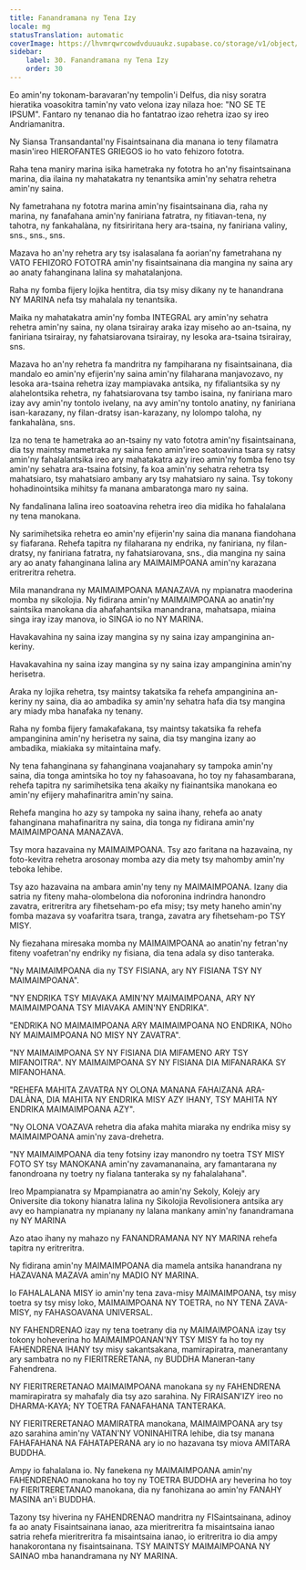 ```yaml
---
title: Fanandramana ny Tena Izy
locale: mg
statusTranslation: automatic
coverImage: https://lhvmrqwrcowdvduuaukz.supabase.co/storage/v1/object/public/strapi-uploads/small_cover-educacion-fundamental.webp-2d51a7828a2b1309555be27f7e2a61a0.webp
sidebar:
    label: 30. Fanandramana ny Tena Izy
    order: 30
---
```

Eo amin'ny tokonam-baravaran'ny tempolin'i Delfus, dia nisy soratra hieratika voasokitra tamin'ny vato velona izay nilaza hoe: "NO SE TE IPSUM". Fantaro ny tenanao dia ho fantatrao izao rehetra izao sy ireo Andriamanitra.

Ny Siansa Transandantal'ny Fisaintsainana dia manana io teny filamatra masin'ireo HIEROFANTES GRIEGOS io ho vato fehizoro fototra.

Raha tena maniry marina isika hametraka ny fototra ho an'ny fisaintsainana marina, dia ilaina ny mahatakatra ny tenantsika amin'ny sehatra rehetra amin'ny saina.

Ny fametrahana ny fototra marina amin'ny fisaintsainana dia, raha ny marina, ny fanafahana amin'ny faniriana fatratra, ny fitiavan-tena, ny tahotra, ny fankahalàna, ny fitsiriritana hery ara-tsaina, ny faniriana valiny, sns., sns., sns.

Mazava ho an'ny rehetra ary tsy isalasalana fa aorian'ny fametrahana ny VATO FEHIZORO FOTOTRA amin'ny fisaintsainana dia mangina ny saina ary ao anaty fahanginana lalina sy mahatalanjona.

Raha ny fomba fijery lojika hentitra, dia tsy misy dikany ny te hanandrana NY MARINA nefa tsy mahalala ny tenantsika.

Maika ny mahatakatra amin'ny fomba INTEGRAL ary amin'ny sehatra rehetra amin'ny saina, ny olana tsirairay araka izay miseho ao an-tsaina, ny faniriana tsirairay, ny fahatsiarovana tsirairay, ny lesoka ara-tsaina tsirairay, sns.

Mazava ho an'ny rehetra fa mandritra ny fampiharana ny fisaintsainana, dia mandalo eo amin'ny efijerin'ny saina amin'ny filaharana manjavozavo, ny lesoka ara-tsaina rehetra izay mampiavaka antsika, ny fifaliantsika sy ny alahelontsika rehetra, ny fahatsiarovana tsy tambo isaina, ny faniriana maro izay avy amin'ny tontolo ivelany, na avy amin'ny tontolo anatiny, ny faniriana isan-karazany, ny filan-dratsy isan-karazany, ny lolompo taloha, ny fankahalàna, sns.

Iza no tena te hametraka ao an-tsainy ny vato fototra amin'ny fisaintsainana, dia tsy maintsy mametraka ny saina feno amin'ireo soatoavina tsara sy ratsy amin'ny fahalalantsika ireo ary mahatakatra azy ireo amin'ny fomba feno tsy amin'ny sehatra ara-tsaina fotsiny, fa koa amin'ny sehatra rehetra tsy mahatsiaro, tsy mahatsiaro ambany ary tsy mahatsiaro ny saina. Tsy tokony hohadinointsika mihitsy fa manana ambaratonga maro ny saina.

Ny fandalinana lalina ireo soatoavina rehetra ireo dia midika ho fahalalana ny tena manokana.

Ny sarimihetsika rehetra eo amin'ny efijerin'ny saina dia manana fiandohana sy fiafarana. Rehefa tapitra ny filaharana ny endrika, ny faniriana, ny filan-dratsy, ny faniriana fatratra, ny fahatsiarovana, sns., dia mangina ny saina ary ao anaty fahanginana lalina ary MAIMAIMPOANA amin'ny karazana eritreritra rehetra.

Mila manandrana ny MAIMAIMPOANA MANAZAVA ny mpianatra maoderina momba ny sikolojia. Ny fidirana amin'ny MAIMAIMPOANA ao anatin'ny saintsika manokana dia ahafahantsika manandrana, mahatsapa, miaina singa iray izay manova, io SINGA io no NY MARINA.

Havakavahina ny saina izay mangina sy ny saina izay ampanginina an-keriny.

Havakavahina ny saina izay mangina sy ny saina izay ampanginina amin'ny herisetra.

Araka ny lojika rehetra, tsy maintsy takatsika fa rehefa ampanginina an-keriny ny saina, dia ao ambadika sy amin'ny sehatra hafa dia tsy mangina ary miady mba hanafaka ny tenany.

Raha ny fomba fijery famakafakana, tsy maintsy takatsika fa rehefa ampanginina amin'ny herisetra ny saina, dia tsy mangina izany ao ambadika, miakiaka sy mitaintaina mafy.

Ny tena fahanginana sy fahanginana voajanahary sy tampoka amin'ny saina, dia tonga amintsika ho toy ny fahasoavana, ho toy ny fahasambarana, rehefa tapitra ny sarimihetsika tena akaiky ny fiainantsika manokana eo amin'ny efijery mahafinaritra amin'ny saina.

Rehefa mangina ho azy sy tampoka ny saina ihany, rehefa ao anaty fahanginana mahafinaritra ny saina, dia tonga ny fidirana amin'ny MAIMAIMPOANA MANAZAVA.

Tsy mora hazavaina ny MAIMAIMPOANA. Tsy azo faritana na hazavaina, ny foto-kevitra rehetra arosonay momba azy dia mety tsy mahomby amin'ny teboka lehibe.

Tsy azo hazavaina na ambara amin'ny teny ny MAIMAIMPOANA. Izany dia satria ny fiteny maha-olombelona dia noforonina indrindra hanondro zavatra, eritreritra ary fihetseham-po efa misy; tsy mety haneho amin'ny fomba mazava sy voafaritra tsara, tranga, zavatra ary fihetseham-po TSY MISY.

Ny fiezahana miresaka momba ny MAIMAIMPOANA ao anatin'ny fetran'ny fiteny voafetran'ny endriky ny fisiana, dia tena adala sy diso tanteraka.

"Ny MAIMAIMPOANA dia ny TSY FISIANA, ary NY FISIANA TSY NY MAIMAIMPOANA".

"NY ENDRIKA TSY MIAVAKA AMIN'NY MAIMAIMPOANA, ARY NY MAIMAIMPOANA TSY MIAVAKA AMIN'NY ENDRIKA".

"ENDRIKA NO MAIMAIMPOANA ARY MAIMAIMPOANA NO ENDRIKA, NOho NY MAIMAIMPOANA NO MISY NY ZAVATRA".

"NY MAIMAIMPOANA SY NY FISIANA DIA MIFAMENO ARY TSY MIFANOITRA". NY MAIMAIMPOANA SY NY FISIANA DIA MIFANARAKA SY MIFANOHANA.

"REHEFA MAHITA ZAVATRA NY OLONA MANANA FAHAIZANA ARA-DALÀNA, DIA MAHITA NY ENDRIKA MISY AZY IHANY, TSY MAHITA NY ENDRIKA MAIMAIMPOANA AZY".

"Ny OLONA VOAZAVA rehetra dia afaka mahita miaraka ny endrika misy sy MAIMAIMPOANA amin'ny zava-drehetra.

"NY MAIMAIMPOANA dia teny fotsiny izay manondro ny toetra TSY MISY FOTO SY tsy MANOKANA amin'ny zavamananaina, ary famantarana ny fanondroana ny toetry ny fialana tanteraka sy ny fahalalahana".

Ireo Mpampianatra sy Mpampianatra ao amin'ny Sekoly, Kolejy ary Oniversite dia tokony hianatra lalina ny Sikolojia Revolisionera antsika ary avy eo hampianatra ny mpianany ny lalana mankany amin'ny fanandramana ny NY MARINA

Azo atao ihany ny mahazo ny FANANDRAMANA NY NY MARINA rehefa tapitra ny eritreritra.

Ny fidirana amin'ny MAIMAIMPOANA dia mamela antsika hanandrana ny HAZAVANA MAZAVA amin'ny MADIO NY MARINA.

Io FAHALALANA MISY io amin'ny tena zava-misy MAIMAIMPOANA, tsy misy toetra sy tsy misy loko, MAIMAIMPOANA NY TOETRA, no NY TENA ZAVA-MISY, ny FAHASOAVANA UNIVERSAL.

NY FAHENDRENAO izay ny tena toetrany dia ny MAIMAIMPOANA izay tsy tokony hoheverina ho MAIMAIMPOANAN'NY TSY MISY fa ho toy ny FAHENDRENA IHANY tsy misy sakantsakana, mamirapiratra, manerantany ary sambatra no ny FIERITRERETANA, ny BUDDHA Maneran-tany Fahendrena.

NY FIERITRERETANAO MAIMAIMPOANA manokana sy ny FAHENDRENA mamirapiratra sy mahafaly dia tsy azo sarahina. Ny FIRAISAN'IZY ireo no DHARMA-KAYA; NY TOETRA FANAFAHANA TANTERAKA.

NY FIERITRERETANAO MAMIRATRA manokana, MAIMAIMPOANA ary tsy azo sarahina amin'ny VATAN'NY VONINAHITRA lehibe, dia tsy manana FAHAFAHANA NA FAHATAPERANA ary io no hazavana tsy miova AMITARA BUDDHA.

Ampy io fahalalana io. Ny fanekena ny MAIMAIMPOANA amin'ny FAHENDRENAO manokana ho toy ny TOETRA BUDDHA ary heverina ho toy ny FIERITRERETANAO manokana, dia ny fanohizana ao amin'ny FANAHY MASINA an'i BUDDHA.

Tazony tsy hiverina ny FAHENDRENAO mandritra ny FISaintsainana, adinoy fa ao anaty Fisaintsainana ianao, aza mieritreritra fa misaintsaina ianao satria rehefa mieritreritra fa misaintsaina ianao, io eritreritra io dia ampy hanakorontana ny fisaintsainana. TSY MAINTSY MAIMAIMPOANA NY SAINAO mba hanandramana ny NY MARINA.

